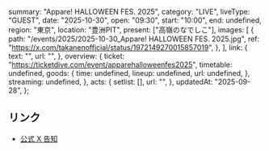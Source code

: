   summary: "Appare! HALLOWEEN FES. 2025",
  category: "LIVE",
  liveType: "GUEST",
  date: "2025-10-30",
  open: "09:30",
  start: "10:00",
  end: undefined,
  region: "東京",
  location: "豊洲PIT",
  present: ["高嶺のなでしこ"],
  images: [
    {
      path: "/events/2025/2025-10-30_Appare! HALLOWEEN FES. 2025.jpg",
      ref: "https://x.com/takanenofficial/status/1972149270015857019",
    },
  ],
  link: {
    text: "",
    url: "",
  },
  overview: {
    ticket: "https://ticketdive.com/event/apparehalloweenfes2025",
    timetable: undefined,
    goods: {
      time: undefined,
      lineup: undefined,
      url: undefined,
    },
    streaming: undefined,
  },
  acts: {
    setlist: [],
    url: "",
  },
  updatedAt: "2025-09-28",
};

## リンク

- [公式 X 告知](https://x.com/takanenofficial/status/1972149270015857019)

